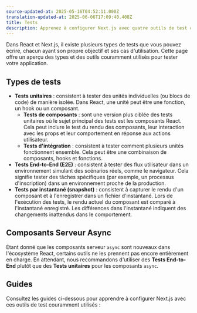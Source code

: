 ```yaml
---
source-updated-at: 2025-05-16T04:52:11.000Z
translation-updated-at: 2025-06-06T17:09:40.408Z
title: Tests
description: Apprenez à configurer Next.js avec quatre outils de test couramment utilisés — Cypress, Playwright, Vitest et Jest.
---
```


Dans React et Next.js, il existe plusieurs types de tests que vous pouvez écrire, chacun ayant son propre objectif et ses cas d'utilisation. Cette page offre un aperçu des types et des outils couramment utilisés pour tester votre application.

## Types de tests

- **Tests unitaires** : consistent à tester des unités individuelles (ou blocs de code) de manière isolée. Dans React, une unité peut être une fonction, un hook ou un composant.
  - **Tests de composants** : sont une version plus ciblée des tests unitaires où le sujet principal des tests est les composants React. Cela peut inclure le test du rendu des composants, leur interaction avec les props et leur comportement en réponse aux actions utilisateur.
  - **Tests d'intégration** : consistent à tester comment plusieurs unités fonctionnent ensemble. Cela peut être une combinaison de composants, hooks et fonctions.
- **Tests End-to-End (E2E)** : consistent à tester des flux utilisateur dans un environnement simulant des scénarios réels, comme le navigateur. Cela signifie tester des tâches spécifiques (par exemple, un processus d'inscription) dans un environnement proche de la production.
- **Tests par instantané (snapshot)** : consistent à capturer le rendu d'un composant et à l'enregistrer dans un fichier d'instantané. Lors de l'exécution des tests, le rendu actuel du composant est comparé à l'instantané enregistré. Les différences dans l'instantané indiquent des changements inattendus dans le comportement.

<AppOnly>

## Composants Serveur Async

Étant donné que les composants serveur `async` sont nouveaux dans l'écosystème React, certains outils ne les prennent pas encore entièrement en charge. En attendant, nous recommandons d'utiliser des **Tests End-to-End** plutôt que des **Tests unitaires** pour les composants `async`.

</AppOnly>

## Guides

Consultez les guides ci-dessous pour apprendre à configurer Next.js avec ces outils de test couramment utilisés :